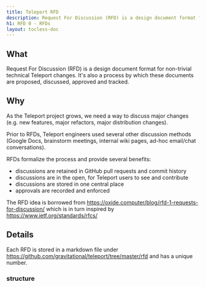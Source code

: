 ```yaml
---
title: Teleport RFD
description: Request For Discussion (RFD) is a design document format for non-trivial technical Teleport changes. It's also a process by which these documents are proposed, discussed, approved and tracked.
h1: RFD 0 - RFDs
layout: tocless-doc
---
```



## What

Request For Discussion (RFD) is a design document format for non-trivial
technical Teleport changes. It's also a process by which these documents are
proposed, discussed, approved and tracked.

## Why

As the Teleport project grows, we need a way to discuss major changes (e.g. new
features, major refactors, major distribution changes).

Prior to RFDs, Teleport engineers used several other discussion methods (Google
Docs, brainstorm meetings, internal wiki pages, ad-hoc email/chat
conversations).

RFDs formalize the process and provide several benefits:
- discussions are retained in GitHub pull requests and commit history
- discussions are in the open, for Teleport users to see and contribute
- discussions are stored in one central place
- approvals are recorded and enforced

The RFD idea is borrowed from https://oxide.computer/blog/rfd-1-requests-for-discussion/ which is in turn inspired by https://www.ietf.org/standards/rfcs/

## Details

Each RFD is stored in a markdown file under https://github.com/gravitational/teleport/tree/master/rfd and has a unique number.

### structure

